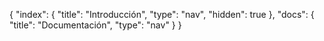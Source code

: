 {
    "index": {
        "title": "Introducción",
        "type": "nav",
        "hidden": true
    },
    "docs": {
        "title": "Documentación",
        "type": "nav"
    }
}